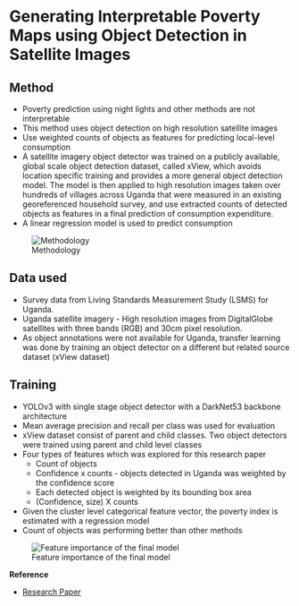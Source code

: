 
# Generating Interpretable Poverty Maps using Object Detection in Satellite Images

## Method
* Poverty prediction using night lights and other methods are not interpretable
* This method uses object detection on high resolution satellite images
* Use weighted counts of objects as features for predicting local-level consumption
*  A satellite imagery object detector was trained on a publicly available, global scale object detection dataset, called xView, which avoids location specific training and provides a more general object detection model. The model is then applied to high resolution images taken over hundreds of villages across Uganda that were measured in an existing georeferenced household survey, and use extracted counts of detected objects as features in a final prediction of consumption expenditure.
* A linear regression model is used to predict consumption

![Methodology](/Images/object_detector.png)

## Data used
* Survey data from Living Standards Measurement Study (LSMS) for Uganda.
* Uganda satellite imagery - High resolution images from DigitalGlobe satellites with three bands (RGB) and 30cm pixel resolution.
* As object annotations were not available for Uganda, transfer learning was done by training an object detector on a different but related source dataset (xView dataset)


## Training
* YOLOv3 with single stage object detector with a DarkNet53 backbone architecture
* Mean average precision and recall per class was used for evaluation
* xView dataset consist of parent and child classes. Two object detectors were trained using parent and child level classes
* Four types of features which was explored for this research paper
    * Count of objects
    * Confidence x counts - objects detected in Uganda was weighted by the confidence score
    * Each detected object is weighted by its bounding box area
    * (Confidence, size) X counts
* Given the cluster level categorical feature vector, the poverty index is estimated with a regression model
* Count of objects was performing better than other methods

![Feature importance of the final model](/Images/obj_detec_explainer.png)


**Reference**

* [Research Paper](https://arxiv.org/pdf/2002.01612v1.pdf)

